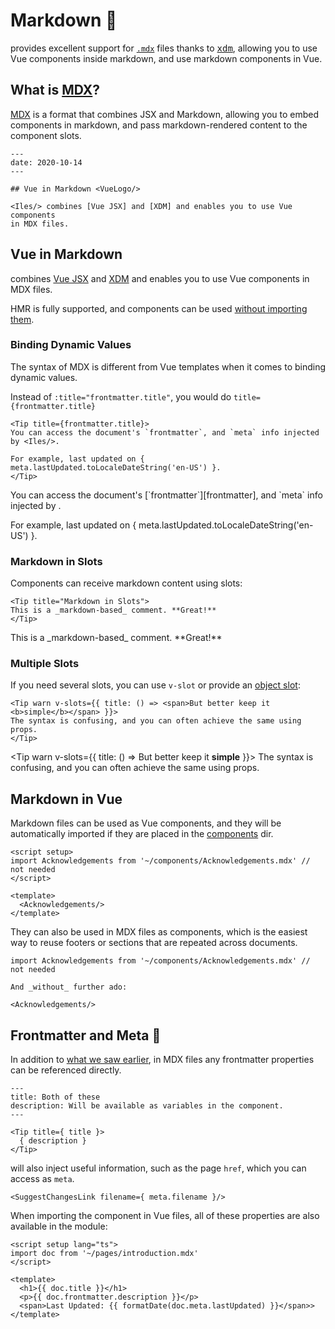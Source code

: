 [MDX]: https://v2.mdxjs.com/docs/what-is-mdx/
[XDM]: https://github.com/wooorm/xdm
[Vue JSX]: https://www.npmjs.com/package/@vitejs/plugin-vue-jsx
[components]: /guide/development#components
[pages]: /guide/development#pages
[vue-jsx]: https://github.com/vuejs/jsx-next#slot
[frontmatter]: https://github.com/wooorm/xdm#frontmatter

# Markdown 📖

<Iles/> provides excellent support for [`.mdx`][mdx] files thanks to <kbd>[xdm]</kbd>, allowing you to use Vue components inside markdown, and use markdown components in Vue.

## What is [MDX]?

[MDX] is a format that combines JSX and Markdown, allowing you to embed
components in markdown, and pass markdown-rendered content to the component slots.

```mdx
---
date: 2020-10-14
---

## Vue in Markdown <VueLogo/>

<Iles/> combines [Vue JSX] and [XDM] and enables you to use Vue components
in MDX files.
```

## Vue in Markdown <VueLogo/>

<Iles/> combines [Vue JSX] and [XDM] and enables you to use Vue components
in MDX files.

HMR is fully supported, and components can be used [without importing them][components]. 

### Binding Dynamic Values

The syntax of MDX is different from Vue templates when it comes to binding dynamic values.

Instead of `:title="frontmatter.title"`, you would do `title={frontmatter.title}`

```mdx
<Tip title={frontmatter.title}>
You can access the document's `frontmatter`, and `meta` info injected by <Iles/>.

For example, last updated on { meta.lastUpdated.toLocaleDateString('en-US') }.
</Tip>
```

<Tip title={frontmatter.title}>
You can access the document's [`frontmatter`][frontmatter], and `meta` info injected by <Iles/>.

For example, last updated on { meta.lastUpdated.toLocaleDateString('en-US') }.
</Tip>

### Markdown in Slots

Components can receive markdown content using slots:

```mdx
<Tip title="Markdown in Slots">
This is a _markdown-based_ comment. **Great!**
</Tip>
```

<Tip title="Markdown in Slots">
This is a _markdown-based_ comment. **Great!**
</Tip>

### Multiple Slots

If you need several slots, you can use `v-slot` or provide an [object slot][vue-jsx]:

```mdx
<Tip warn v-slots={{ title: () => <span>But better keep it <b>simple</b></span> }}>
The syntax is confusing, and you can often achieve the same using props.
</Tip>
```

<Tip warn v-slots={{ title: () => <span>But better keep it <b>simple</b></span> }}>
The syntax is confusing, and you can often achieve the same using props.
</Tip>

## Markdown in Vue <VueLogo/>

Markdown files can be used as Vue components, and they will be automatically
imported if they are placed in the [components] dir.

```vue
<script setup>
import Acknowledgements from '~/components/Acknowledgements.mdx' // not needed
</script>

<template>
  <Acknowledgements/>
</template>
```

They can also be used in MDX files as components, which is the easiest way to
reuse footers or sections that are repeated across documents.

```mdx
import Acknowledgements from '~/components/Acknowledgements.mdx' // not needed

And _without_ further ado:

<Acknowledgements/>
```

## Frontmatter and Meta 📃

In addition to [what we saw earlier][pages], in MDX files any frontmatter
properties can be referenced directly.

```mdx
---
title: Both of these
description: Will be available as variables in the component.
---

<Tip title={ title }>
  { description }
</Tip>
``` 

<Iles/> will also inject useful information, such as the page `href`, which you can access as `meta`.

```mdx
<SuggestChangesLink filename={ meta.filename }/>
```

When importing the component in Vue files, all of these properties are also
available in the module:

```vue
<script setup lang="ts">
import doc from '~/pages/introduction.mdx'
</script>

<template>
  <h1>{{ doc.title }}</h1>
  <p>{{ doc.frontmatter.description }}</p>
  <span>Last Updated: {{ formatDate(doc.meta.lastUpdated) }}</span>>
</template>
```
